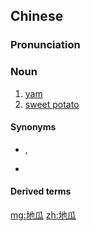 ==Chinese==
{{zh-forms}}

===Pronunciation===
{{zh-pron
|m=dìguā
|c=dei6 gwaa1
|cat=n
}}

===Noun===
{{zh-noun}}

# [[yam]]
# [[sweet potato]]

====Synonyms====
* {{sense|yam}} {{zh-l|山藥}}, {{zh-l|薯蕷}}
* {{sense|sweet potato}}
{{zh-dial|番薯}}

====Derived terms====
{{zh-der|地瓜乾:dìguāgān}}

{{zh-cat|Vegetables}}

[[mg:地瓜]]
[[zh:地瓜]]